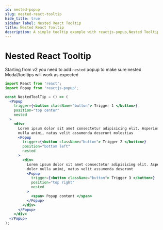 ```yaml
---
id: nested-popup
slug: nested-react-tooltip
hide_title: true
sidebar_label: Nested React Tooltip
title: Nested React Tooltip
description: A simple tooltip example with reactjs-popup,Nested Tooltip, all available position
---
```



# Nested React Tooltip

Starting from v2 you need to add `nested` popup to make sure nested Modal/tooltips will work as expected

<NestedToolTip />

```jsx
import React from 'react';
import Popup from 'reactjs-popup';

const NestedToolTip = () => (
  <Popup
    trigger={<button className="button"> Trigger 1 </button>}
    position="top center"
    nested
  >
    <div>
      Lorem ipsum dolor sit amet consectetur adipisicing elit. Asperiores dolor
      nulla animi, natus velit assumenda deserunt molestias
      <Popup
        trigger={<button className="button"> Trigger 2 </button>}
        position="bottom left"
        nested
      >
        <div>
          Lorem ipsum dolor sit amet consectetur adipisicing elit. Asperiores
          dolor nulla animi, natus velit assumenda deserunt
          <Popup
            trigger={<button className="button"> Trigger 3 </button>}
            position="top right"
            nested
          >
            <span> Popup content </span>
          </Popup>
        </div>
      </Popup>
    </div>
  </Popup>
);
```
